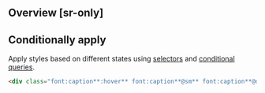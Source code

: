 ## Overview [sr-only]
<Overview/>

## Conditionally apply
Apply styles based on different states using [selectors](/guide/state-selectors) and [conditional queries](/guide/conditional-queries).
```html
<div class="font:caption**:hover** font:caption**@sm** font:caption**@dark** font:caption**@print**">…</div>
```

